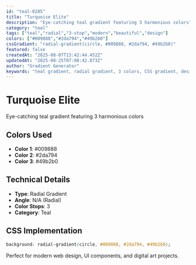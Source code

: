 ```yaml
---
id: "teal-0285"
title: "Turquoise Elite"
description: "Eye-catching teal gradient featuring 3 harmonious colors"
category: "teal"
tags: ["teal","radial","3-stop","modern","beautiful","design"]
colors: ["#009888","#2da794","#49b2b0"]
cssGradient: "radial-gradient(circle, #009888, #2da794, #49b2b0)"
featured: false
createdAt: "2025-08-07T13:42:44.452Z"
updatedAt: "2025-08-25T07:08:42.873Z"
author: "Gradient Generator"
keywords: "teal gradient, radial gradient, 3 colors, CSS gradient, design, #009888, #2da794, #49b2b0"
---
```


# Turquoise Elite

Eye-catching teal gradient featuring 3 harmonious colors

## Colors Used
- **Color 1**: #009888
- **Color 2**: #2da794
- **Color 3**: #49b2b0

## Technical Details
- **Type**: Radial Gradient
- **Angle**: N/A (Radial)
- **Color Stops**: 3
- **Category**: Teal

## CSS Implementation
```css
background: radial-gradient(circle, #009888, #2da794, #49b2b0);
```

Perfect for modern web design, UI components, and digital art projects.
